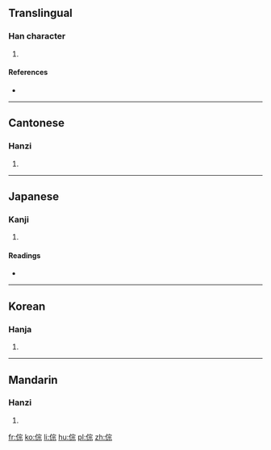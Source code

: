 ==Translingual==

===Han character===
{{Han char|rn=9|rad=人|as=08|sn=10|four=1329<sub>1</sub>|canj=人十一火 (OJMF)|ids=⿰[[亻]][[宗]]}}

# {{defn|Han|sort=人08}}

====References====
* {{Han ref|kx=0108.180|dkj=00789|dj=0231.080|hdz=10184.030|uh=5027|ud=20519|bh=D0D9|bd=53465}}

----

==Cantonese==

===Hanzi===
{{yue-hanzi|jyut=|y=jung1}}

# {{defn|lang=yue|sort=人08}}

----

==Japanese==

===Kanji===
{{ja-kanji|grade=|rs=人08}}

# {{defn|lang=ja|sort=人08}}

====Readings====
* {{ja-readings|on=[[そう]] (sō), [[す]] (su)|kun=}}

----

==Korean==

===Hanja===
{{ko-hanja|hangeul=종|rv=jong|mr=chong}}

# {{defn|lang=ko|sort=人08}}

----

==Mandarin==

===Hanzi===
{{cmn-hanzi|pin=[[zōng]] ([[zong1]])|wg=tsung<sup>1</sup>}}

# {{defn|lang=cmn|sort=人08}}

[[fr:倧]]
[[ko:倧]]
[[li:倧]]
[[hu:倧]]
[[pl:倧]]
[[zh:倧]]